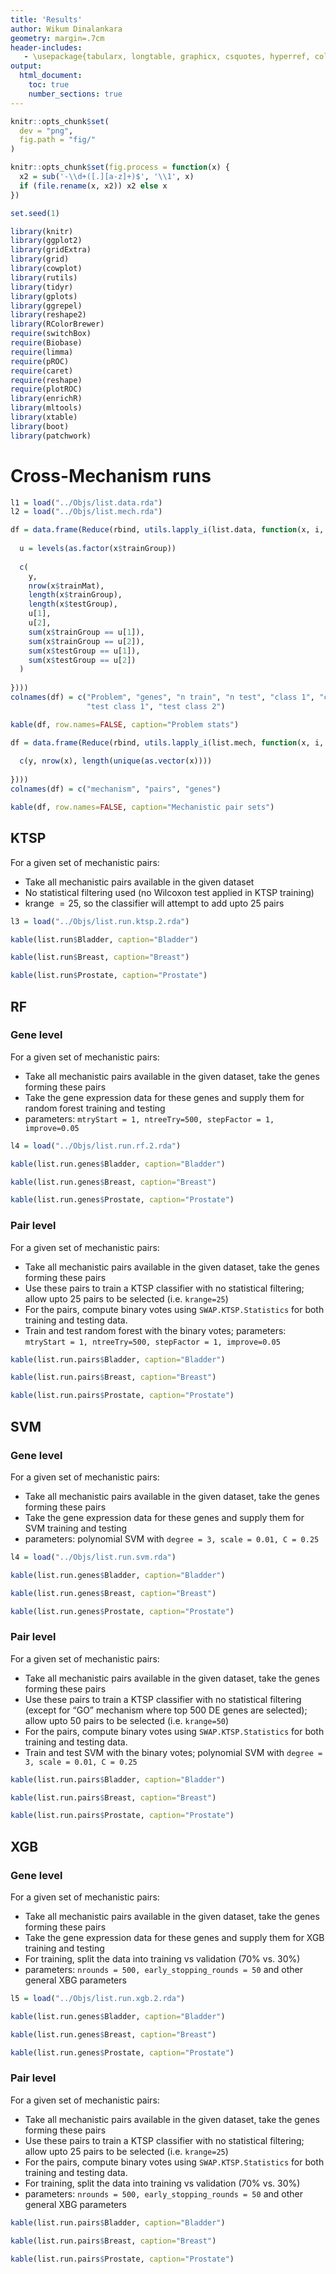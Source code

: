 ```yaml
---
title: 'Results'
author: Wikum Dinalankara
geometry: margin=.7cm
header-includes:
   - \usepackage{tabularx, longtable, graphicx, csquotes, hyperref, color}
output:
  html_document:
    toc: true
    number_sections: true
---
```

```r
knitr::opts_chunk$set(
  dev = "png",
  fig.path = "fig/"
)
```

```r
knitr::opts_chunk$set(fig.process = function(x) {
  x2 = sub('-\\d+([.][a-z]+)$', '\\1', x)
  if (file.rename(x, x2)) x2 else x
})
```

```r

set.seed(1)

library(knitr)
library(ggplot2)
library(gridExtra)
library(grid)
library(cowplot)
library(rutils)
library(tidyr)
library(gplots)
library(ggrepel)
library(reshape2)
library(RColorBrewer)
require(switchBox)
require(Biobase)
require(limma)
require(pROC)
require(caret)
require(reshape)
require(plotROC)
library(enrichR)
library(mltools)
library(xtable)
library(boot)
library(patchwork)

```


# Cross-Mechanism runs

```r

l1 = load("../Objs/list.data.rda")
l2 = load("../Objs/list.mech.rda")

```


```r

df = data.frame(Reduce(rbind, utils.lapply_i(list.data, function(x, i, y){
  
  u = levels(as.factor(x$trainGroup))
  
  c(
    y,
    nrow(x$trainMat),
    length(x$trainGroup),
    length(x$testGroup),
    u[1],
    u[2],
    sum(x$trainGroup == u[1]),
    sum(x$trainGroup == u[2]),
    sum(x$testGroup == u[1]),
    sum(x$testGroup == u[2])
  )
  
})))
colnames(df) = c("Problem", "genes", "n train", "n test", "class 1", "class 2", "train class 1", "train class 2",
                 "test class 1", "test class 2")

kable(df, row.names=FALSE, caption="Problem stats")

```


```r

df = data.frame(Reduce(rbind, utils.lapply_i(list.mech, function(x, i, y){
  
  c(y, nrow(x), length(unique(as.vector(x))))
  
})))
colnames(df) = c("mechanism", "pairs", "genes")

kable(df, row.names=FALSE, caption="Mechanistic pair sets")

```



## KTSP

For a given set of mechanistic pairs:

* Take all mechanistic pairs available in the given dataset
* No statistical filtering used (no Wilcoxon test applied in KTSP training)
* krange $=25$, so the classifier will attempt to add upto 25 pairs

```r


l3 = load("../Objs/list.run.ktsp.2.rda")

```



```r

kable(list.run$Bladder, caption="Bladder")

```

```r

kable(list.run$Breast, caption="Breast")

```

```r

kable(list.run$Prostate, caption="Prostate")

```

## RF

### Gene level

For a given set of mechanistic pairs:

* Take all mechanistic pairs available in the given dataset, take the genes forming these pairs
* Take the gene expression data for these genes and supply them for random forest training and testing
* parameters: `mtryStart = 1, ntreeTry=500, stepFactor = 1, improve=0.05`

```r


l4 = load("../Objs/list.run.rf.2.rda")

```


```r

kable(list.run.genes$Bladder, caption="Bladder")

```

```r

kable(list.run.genes$Breast, caption="Breast")

```

```r

kable(list.run.genes$Prostate, caption="Prostate")

```

### Pair level

For a given set of mechanistic pairs:

* Take all mechanistic pairs available in the given dataset, take the genes forming these pairs
* Use these pairs to train a KTSP classifier with no statistical filtering; allow upto 25 pairs to be selected (i.e. `krange=25`)
* For the pairs, compute binary votes using `SWAP.KTSP.Statistics` for both training and testing data.
* Train and test random forest with the binary votes; parameters: `mtryStart = 1, ntreeTry=500, stepFactor = 1, improve=0.05`

```r

kable(list.run.pairs$Bladder, caption="Bladder")

```

```r

kable(list.run.pairs$Breast, caption="Breast")

```

```r

kable(list.run.pairs$Prostate, caption="Prostate")

```



## SVM

### Gene level

For a given set of mechanistic pairs:

* Take all mechanistic pairs available in the given dataset, take the genes forming these pairs
* Take the gene expression data for these genes and supply them for SVM training and testing
* parameters: polynomial SVM with `degree = 3, scale = 0.01, C = 0.25`

```r


l4 = load("../Objs/list.run.svm.rda")

```


```r

kable(list.run.genes$Bladder, caption="Bladder")

```

```r

kable(list.run.genes$Breast, caption="Breast")

```

```r

kable(list.run.genes$Prostate, caption="Prostate")

```

### Pair level

For a given set of mechanistic pairs:

* Take all mechanistic pairs available in the given dataset, take the genes forming these pairs
* Use these pairs to train a KTSP classifier with no statistical filtering (except for "GO" mechanism where top 500 DE genes are selected); allow upto 50 pairs to be selected (i.e. `krange=50`)
* For the pairs, compute binary votes using `SWAP.KTSP.Statistics` for both training and testing data.
* Train and test SVM with the binary votes; polynomial SVM with `degree = 3, scale = 0.01, C = 0.25`

```r

kable(list.run.pairs$Bladder, caption="Bladder")

```

```r

kable(list.run.pairs$Breast, caption="Breast")

```

```r

kable(list.run.pairs$Prostate, caption="Prostate")

```


## XGB

### Gene level

For a given set of mechanistic pairs:

* Take all mechanistic pairs available in the given dataset, take the genes forming these pairs
* Take the gene expression data for these genes and supply them for XGB training and testing
* For training, split the data into training vs validation ($70\%$ vs. $30\%$)
* parameters: `nrounds = 500, early_stopping_rounds = 50` and other general XBG parameters

```r


l5 = load("../Objs/list.run.xgb.2.rda")

```


```r

kable(list.run.genes$Bladder, caption="Bladder")

```

```r

kable(list.run.genes$Breast, caption="Breast")

```

```r

kable(list.run.genes$Prostate, caption="Prostate")

```

### Pair level

For a given set of mechanistic pairs:

* Take all mechanistic pairs available in the given dataset, take the genes forming these pairs
* Use these pairs to train a KTSP classifier with no statistical filtering; allow upto 25 pairs to be selected (i.e. `krange=25`)
* For the pairs, compute binary votes using `SWAP.KTSP.Statistics` for both training and testing data.
* For training, split the data into training vs validation ($70\%$ vs. $30\%$)
* parameters: `nrounds = 500, early_stopping_rounds = 50` and other general XBG parameters


```r

kable(list.run.pairs$Bladder, caption="Bladder")

```

```r

kable(list.run.pairs$Breast, caption="Breast")

```

```r

kable(list.run.pairs$Prostate, caption="Prostate")

```


